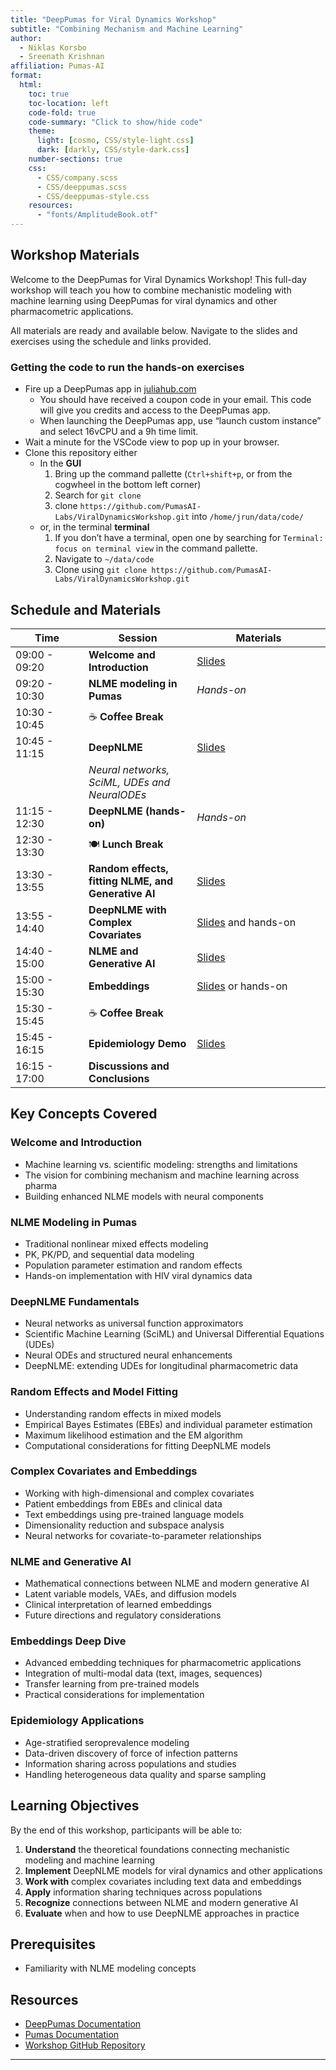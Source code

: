 ```yaml
---
title: "DeepPumas for Viral Dynamics Workshop"
subtitle: "Combining Mechanism and Machine Learning"
author:
  - Niklas Korsbo
  - Sreenath Krishnan
affiliation: Pumas-AI
format:
  html:
    toc: true
    toc-location: left
    code-fold: true
    code-summary: "Click to show/hide code"
    theme: 
      light: [cosmo, CSS/style-light.css]
      dark: [darkly, CSS/style-dark.css]
    number-sections: true
    css: 
      - CSS/company.scss
      - CSS/deeppumas.scss
      - CSS/deeppumas-style.css
    resources:
      - "fonts/AmplitudeBook.otf"
---
```



## Workshop Materials

Welcome to the DeepPumas for Viral Dynamics Workshop! This full-day workshop will teach you how to combine mechanistic modeling with machine learning using DeepPumas for viral dynamics and other pharmacometric applications.

All materials are ready and available below. Navigate to the slides and exercises using the schedule and links provided.

### Getting the code to run the hands-on exercises

- Fire up a DeepPumas app in [juliahub.com](https://juliahub.com/)
  - You should have received a coupon code in your email. This code will give you credits and access to the DeepPumas app.
  - When launching the DeepPumas app, use "launch custom instance" and select 16vCPU and a 9h time limit.
- Wait a minute for the VSCode view to pop up in your browser.
- Clone this repository either
  - In the **GUI**
    1. Bring up the command pallette (`Ctrl+shift+p`, or from the cogwheel in the bottom left corner)
    1. Search for `git clone`
    1. clone `https://github.com/PumasAI-Labs/ViralDynamicsWorkshop.git` into `/home/jrun/data/code/`
  - or, in the terminal **terminal**
    1. If you don't have a terminal, open one by searching for `Terminal: focus on terminal view` in the command pallette.
    1. Navigate to `~/data/code`
    1. Clone using `git clone https://github.com/PumasAI-Labs/ViralDynamicsWorkshop.git` 


## Schedule and Materials

| Time | Session | Materials |
|------|---------|-----------|
| 09:00 - 09:20 | **Welcome and Introduction** | [Slides](01-introduction.html) |
| 09:20 - 10:30 | **NLME modeling in Pumas** | *Hands-on* |
| 10:30 - 10:45 | ☕ **Coffee Break** | |
| 10:45 - 11:15 | **DeepNLME** | [Slides](02-deepnlme-part1.html) |
| | *Neural networks, SciML, UDEs and NeuralODEs* | |
| 11:15 - 12:30 | **DeepNLME (hands-on)** | *Hands-on* |
| 12:30 - 13:30 | 🍽️ **Lunch Break** | |
| 13:30 - 13:55 | **Random effects, fitting NLME, and Generative AI** | [Slides](03-random-effects-revisited.html) |
| 13:55 - 14:40 | **DeepNLME with Complex Covariates** | [Slides](05-covariate-modelling.html) and hands-on|
| 14:40 - 15:00 | **NLME and Generative AI** | [Slides](04-generative-ai.html) |
| 15:00 - 15:30 | **Embeddings** | [Slides](06-embeddings.html) or hands-on |
| 15:30 - 15:45 | ☕ **Coffee Break** | |
| 15:45 - 16:15 | **Epidemiology Demo** | [Slides](07-epidemiology-demo.html) |
| 16:15 - 17:00 | **Discussions and Conclusions** |  |

## Key Concepts Covered

### Welcome and Introduction
- Machine learning vs. scientific modeling: strengths and limitations
- The vision for combining mechanism and machine learning across pharma
- Building enhanced NLME models with neural components

### NLME Modeling in Pumas
- Traditional nonlinear mixed effects modeling
- PK, PK/PD, and sequential data modeling
- Population parameter estimation and random effects
- Hands-on implementation with HIV viral dynamics data

### DeepNLME Fundamentals
- Neural networks as universal function approximators
- Scientific Machine Learning (SciML) and Universal Differential Equations (UDEs)
- Neural ODEs and structured neural enhancements
- DeepNLME: extending UDEs for longitudinal pharmacometric data

### Random Effects and Model Fitting
- Understanding random effects in mixed models
- Empirical Bayes Estimates (EBEs) and individual parameter estimation
- Maximum likelihood estimation and the EM algorithm
- Computational considerations for fitting DeepNLME models

### Complex Covariates and Embeddings
- Working with high-dimensional and complex covariates
- Patient embeddings from EBEs and clinical data
- Text embeddings using pre-trained language models
- Dimensionality reduction and subspace analysis
- Neural networks for covariate-to-parameter relationships

### NLME and Generative AI
- Mathematical connections between NLME and modern generative AI
- Latent variable models, VAEs, and diffusion models
- Clinical interpretation of learned embeddings
- Future directions and regulatory considerations

### Embeddings Deep Dive
- Advanced embedding techniques for pharmacometric applications
- Integration of multi-modal data (text, images, sequences)
- Transfer learning from pre-trained models
- Practical considerations for implementation

### Epidemiology Applications
- Age-stratified seroprevalence modeling
- Data-driven discovery of force of infection patterns
- Information sharing across populations and studies
- Handling heterogeneous data quality and sparse sampling

## Learning Objectives

By the end of this workshop, participants will be able to:

1. **Understand** the theoretical foundations connecting mechanistic modeling and machine learning
2. **Implement** DeepNLME models for viral dynamics and other applications  
3. **Work with** complex covariates including text data and embeddings
4. **Apply** information sharing techniques across populations
5. **Recognize** connections between NLME and modern generative AI
6. **Evaluate** when and how to use DeepNLME approaches in practice

## Prerequisites

- Familiarity with NLME modeling concepts

## Resources

- [DeepPumas Documentation](https://docs.pumas.ai/dev/DeepPumas/overview/)
- [Pumas Documentation](https://docs.pumas.ai/)
- [Workshop GitHub Repository](https://github.com/PumasAI-Labs/ViralDynamicsWorkshop)

---